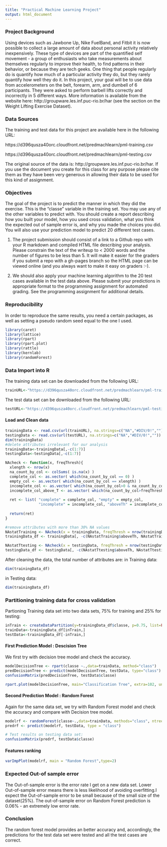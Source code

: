 ```yaml
---
title: "Practical Machine Learning Project"
output: html_document
---
```

### Project Background
Using devices such as Jawbone Up, Nike FuelBand, and Fitbit it is now possible to collect a large amount of data about personal activity relatively inexpensively. These type of devices are part of the quantified self movement - a group of enthusiasts who take measurements about themselves regularly to improve their health, to find patterns in their behavior, or because they are tech geeks. One thing that people regularly do is quantify how much of a particular activity they do, but they rarely quantify how well they do it. In this project, your goal will be to use data from accelerometers on the belt, forearm, arm, and dumbell of 6 participants. They were asked to perform barbell lifts correctly and incorrectly in 5 different ways. More information is available from the website here: http://groupware.les.inf.puc-rio.br/har (see the section on the Weight Lifting Exercise Dataset).

### Data Sources
The training and test data for this project are available here in the following URL:

https://d396qusza40orc.cloudfront.net/predmachlearn/pml-training.csv

https://d396qusza40orc.cloudfront.net/predmachlearn/pml-testing.csv

The original source of the data is: http://groupware.les.inf.puc-rio.br/har. If you use the document you create for this class for any purpose please cite them as they have been very generous in allowing their data to be used for this kind of assignment.

### Objectives
The goal of the project is to predict the manner in which they did the exercise. This is the "classe" variable in the training set. You may use any of the other variables to predict with. You should create a report describing how you built your model, how you used cross validation, what you think the expected out of sample error is, and why you made the choices you did. You will also use your prediction model to predict 20 different test cases.

1. The project submission should consist of a link to a Github repo with your R markdown and compiled HTML file describing your analysis. Please constrain the text of the writeup to < 2000 words and the number of figures to be less than 5. It will make it easier for the graders if you submit a repo with a gh-pages branch so the HTML page can be viewed online (and you always want to make it easy on graders :-).

2. We should also apply your machine learning algorithm to the 20 test cases available in the test data above. Please submit your predictions in appropriate format to the programming assignment for automated grading. See the programming assignment for additional details. 

### Reproducibility
In order to reproduce the same results, you need a certain packages, as well as setting a pseudo random seed equal to the one I used.

```r
library(caret)
library(lattice)
library(rpart)
library(rpart.plot)
library(rattle)
library(kernlab)
library(randomForest)
```

### Data Import into R
The training data set can be downloaded from the following URL:
```r
trainURL<-"https://d396qusza40orc.cloudfront.net/predmachlearn/pml-training.csv"
```

The test data set can be downloaded from the following URL:
```r
testURL<-"https://d396qusza40orc.cloudfront.net/predmachlearn/pml-testing.csv"
```

#### Load and Clean data

```r
trainingData <- read.csv(url(trainURL), na.strings=c("NA","#DIV/0!",""))
testingData <- read.csv(url(testURL), na.strings=c("NA","#DIV/0!",""))
dim(trainingData)
#delete attributes irrelevant for our analysis
trainingData<-trainingData[,-c(1:7)]
testingData<-testingData[,-c(1:7)]

NAcheck <- function(x, freqThresh){
  xlength <- nrow(x)
  na_count_by_col <- colSums( is.na(x) )
  complete_col <- as.vector( which(na_count_by_col == 0) )
  empty_col <- as.vector( which(na_count_by_col == xlength) )
  incomplete_col <- as.vector( which(na_count_by_col>0 & na_count_by_col<xlength) )
  incomplete_col_above_T <- as.vector( which(na_count_by_col>freqThresh & na_count_by_col<xlength)  )
  
  ret <- list( "complete" = complete_col, "empty" = empty_col, 
               "incomplete" = incomplete_col, "aboveTh" = incomplete_col_above_T )
  
  return(ret)
}

#remove attributes with more than 30% NA values
NAstatTraining <- NAcheck(x = trainingData, freqThresh = nrow(trainingData)*0.30)
trainingData_df <- trainingData[, -c(NAstatTraining$aboveTh, NAstatTraining$empty)]

NAstatTtesting <- NAcheck(x = testingData, freqThresh = nrow(testingData)*0.30)
testingData_df <- testingData[, -c(NAstatTtesting$aboveTh, NAstatTtesting$empty)]
```
After cleaning the data, the total number of attributes are:
in Training data:
```r
dim(trainingData_df)
```
in Testing data:
```r
dim(trainingData_df)
```

### Partitioning training data for cross validation
Partioning Training data set into two data sets, 75% for training and 25% for testing:
```r
inTrain <- createDataPartition(y=trainingData_df$classe, p=0.75, list=FALSE)
trainData<-trainingData_df[inTrain,]
testData<-trainingData_df[-inTrain,]
```
#### First Prediction Model : Descision Tree
We first try with decision tree model and check the accuracy.
```r
modelDecisionTree <- rpart(classe ~.,data=trainData, method="class")
predDecisionTree <- predict(modelDecisionTree, testData, type="class")
confusionMatrix(predDecisionTree, testData$classe)
```
```r
rpart.plot(modelDecisionTree, main="Classification Tree", extra=102, under=TRUE, faclen=0)
```

#### Second Prediction Model : Random Forest
Again for the same data set, we try with Random Forest model and check the accuracy and compare with Decision tree model.
```r
modelrf <- randomForest(classe~.,data=trainData, methods="class", ntree = 50)
predrf <- predict(modelrf, testData, type = "class")

# Test results on testing data set:
confusionMatrix(predrf, testData$classe)
```

#### Features ranking
```r
varImpPlot(modelrf, main = "Random Forest",type=2)
```

### Expected Out-of sample error
The Out-of-sample error is the error rate I get on a new data set. Lower Out-of-sample error means there is less likelihood of avoiding overfitting.I expect the Out-of-sample error to be small because of the small size of the dataset(25%). The out-of-sample error on Random Forest prediction is 0.06% - an extremely low error rate.

### Conclusion
The random forest model provides an better accuracy and, accordingly, the predictions for the test data set were tested and all the test cases are correct.

